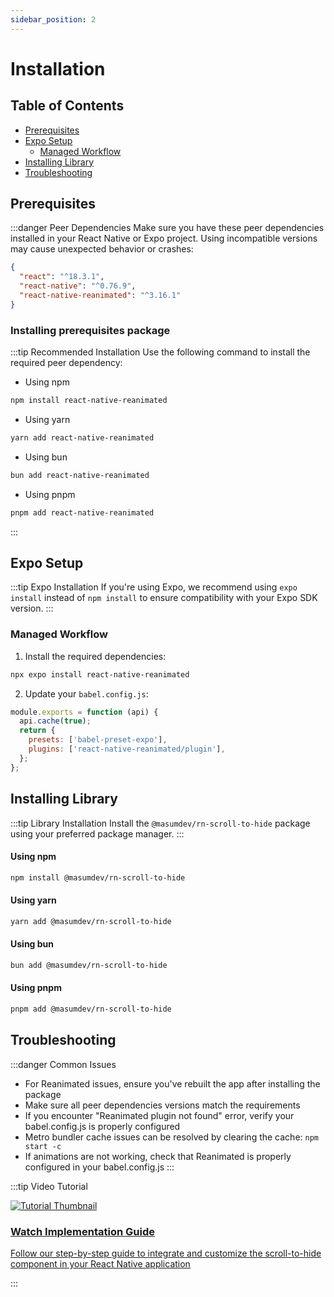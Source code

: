 ```yaml
---
sidebar_position: 2
---
```


# Installation

## Table of Contents
- [Prerequisites](#prerequisites)
- [Expo Setup](#expo-setup)
  - [Managed Workflow](#managed-workflow)
- [Installing Library](#installing-library)
- [Troubleshooting](#troubleshooting)

## Prerequisites

:::danger Peer Dependencies
Make sure you have these peer dependencies installed in your React Native or Expo project. Using incompatible versions may cause unexpected behavior or crashes:

```json
{
  "react": "^18.3.1",
  "react-native": "^0.76.9",
  "react-native-reanimated": "^3.16.1"
}
```

### Installing prerequisites package

:::tip Recommended Installation
Use the following command to install the required peer dependency:
- Using npm
```bash
npm install react-native-reanimated
```
- Using yarn
```bash
yarn add react-native-reanimated
```
- Using bun
```bash
bun add react-native-reanimated
```
- Using pnpm
```bash
pnpm add react-native-reanimated
```
:::

## Expo Setup

:::tip Expo Installation
If you're using Expo, we recommend using `expo install` instead of `npm install` to ensure compatibility with your Expo SDK version.
:::

### Managed Workflow

1. Install the required dependencies:

```bash
npx expo install react-native-reanimated
```

2. Update your `babel.config.js`:

```js
module.exports = function (api) {
  api.cache(true);
  return {
    presets: ['babel-preset-expo'],
    plugins: ['react-native-reanimated/plugin'],
  };
};
```

## Installing Library

:::tip Library Installation
Install the `@masumdev/rn-scroll-to-hide` package using your preferred package manager.
:::

#### Using npm

```bash
npm install @masumdev/rn-scroll-to-hide
```

#### Using yarn

```bash
yarn add @masumdev/rn-scroll-to-hide
```

#### Using bun

```bash
bun add @masumdev/rn-scroll-to-hide
```

#### Using pnpm

```bash
pnpm add @masumdev/rn-scroll-to-hide
```

## Troubleshooting

:::danger Common Issues
- For Reanimated issues, ensure you've rebuilt the app after installing the package
- Make sure all peer dependencies versions match the requirements
- If you encounter "Reanimated plugin not found" error, verify your babel.config.js is properly configured
- Metro bundler cache issues can be resolved by clearing the cache: `npm start -c`
- If animations are not working, check that Reanimated is properly configured in your babel.config.js
:::

:::tip Video Tutorial
<div style={{ display: 'flex', flexDirection: 'column', marginTop: '20px', marginBottom: '20px' }}>
  <a href="/docs/rn-scroll-to-hide/tutorial#video-tutorial" style={{ textDecoration: 'none' }}>
    <div style={{ textAlign: 'center', padding: '20px', border: '1px solid #e0e0e0', borderRadius: '8px', width: '100%', background: 'rgb(187, 196, 185)' }}>
      <img src="https://img.youtube.com/vi/udjs1sdXJTU/maxresdefault.jpg" alt="Tutorial Thumbnail" style={{ width: '100%', borderRadius: '4px', marginBottom: '15px' }} />
      <h3 style={{ margin: '0', color: 'rgb(38, 121, 67)' }}>Watch Implementation Guide</h3>
      <p style={{ margin: '10px 0 0', color: 'rgb(51, 54, 51)' }}>Follow our step-by-step guide to integrate and customize the scroll-to-hide component in your React Native application</p>
    </div>
  </a>
</div>
:::
